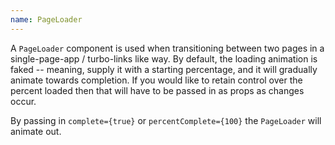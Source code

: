```yaml
---
name: PageLoader
---
```


A `PageLoader` component is used when transitioning between two pages in a
single-page-app / turbo-links like way. By default, the loading animation is
faked -- meaning, supply it with a starting percentage, and it will gradually
animate towards completion. If you would like to retain control over the percent
loaded then that will have to be passed in as props as changes occur.

By passing in `complete={true}` or `percentComplete={100}` the `PageLoader` will
animate out.

<Playground>
  <PageLoader
    highlight="purple100"
    percentComplete={0}
    complete={false}
    showBackground={true}
  />
</Playground>

